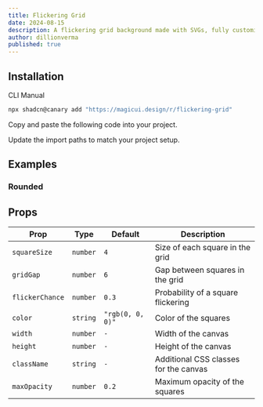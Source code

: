 ```yaml
---
title: Flickering Grid
date: 2024-08-15
description: A flickering grid background made with SVGs, fully customizable using Tailwind CSS.
author: dillionverma
published: true
---
```


<ComponentPreview name="flickering-grid-demo" />

## Installation

<Tabs defaultValue="cli">

<TabsList>
  <TabsTrigger value="cli">CLI</TabsTrigger>
  <TabsTrigger value="manual">Manual</TabsTrigger>
</TabsList>
<TabsContent value="cli">

```bash
npx shadcn@canary add "https://magicui.design/r/flickering-grid"
```

</TabsContent>

<TabsContent value="manual">

<Steps>

<Step>Copy and paste the following code into your project.</Step>

<ComponentSource name="flickering-grid" />

<Step>Update the import paths to match your project setup.</Step>

</Steps>

</TabsContent>

</Tabs>

## Examples

### Rounded

<ComponentPreview name="flickering-grid-rounded-demo" />

## Props

| Prop            | Type     | Default          | Description                           |
| --------------- | -------- | ---------------- | ------------------------------------- |
| `squareSize`    | `number` | `4`              | Size of each square in the grid       |
| `gridGap`       | `number` | `6`              | Gap between squares in the grid       |
| `flickerChance` | `number` | `0.3`            | Probability of a square flickering    |
| `color`         | `string` | `"rgb(0, 0, 0)"` | Color of the squares                  |
| `width`         | `number` | `-`              | Width of the canvas                   |
| `height`        | `number` | `-`              | Height of the canvas                  |
| `className`     | `string` | `-`              | Additional CSS classes for the canvas |
| `maxOpacity`    | `number` | `0.2`            | Maximum opacity of the squares        |
